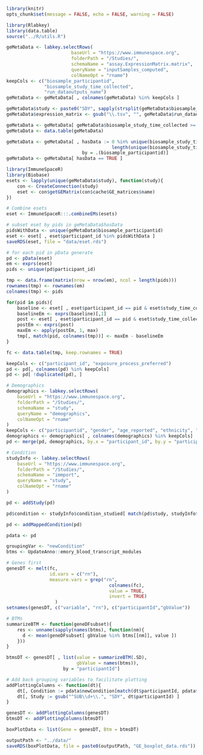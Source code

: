 
```r
library(knitr)
opts_chunk$set(message = FALSE, echo = FALSE, warning = FALSE)
```

```r
library(Rlabkey)
library(data.table)
source("../R/utils.R")
```

```r
geMetaData <- labkey.selectRows(
                        baseUrl = "https://www.immunespace.org",
                        folderPath = "/Studies/",
                        schemaName = "assay.ExpressionMatrix.matrix",
                        queryName = "inputSamples_computed",
                        colNameOpt = "rname")
keepCols <- c("biosample_participantid",
              "biosample_study_time_collected",
              "run_dataoutputs_name")
geMetaData <- geMetaData[ , colnames(geMetaData) %in% keepCols ]

geMetaData$study <- paste0("SDY", sapply(strsplit(geMetaData$biosample_participantid, "\\."), "[", 2))
geMetaData$expression_matrix <- gsub("\\.tsv", "", geMetaData$run_dataoutputs_name)

geMetaData <- geMetaData[ geMetaData$biosample_study_time_collected >= 0, ]
geMetaData <- data.table(geMetaData)

geMetaData <- geMetaData[ , hasData := 0 %in% unique(biosample_study_time_collected) &
                                       length(unique(biosample_study_time_collected)) > 1,
                            by = .(biosample_participantid)]
geMetaData <- geMetaData[ hasData == TRUE ]
```

```r
library(ImmuneSpaceR)
library(Biobase)
esets <- lapply(unique(geMetaData$study), function(study){
    con <- CreateConnection(study)
    eset <- con$getGEMatrix(con$cache$GE_matrices$name)
})

# Combine esets
eset <- ImmuneSpaceR:::.combineEMs(esets)
```

```r
# subset eset by pids in geMetaData$hasData
pidsWithData <- unique(geMetaData$biosample_participantid)
eset <- eset[ , eset$participant_id %in% pidsWithData ]
saveRDS(eset, file = "data/eset.rds")

# for each pid in pData generate
pd <- pData(eset)
em <- exprs(eset)
pids <- unique(pd$participant_id)

tmp <- data.frame(matrix(nrow = nrow(em), ncol = length(pids)))
rownames(tmp) <- rownames(em)
colnames(tmp) <- pids

for(pid in pids){
    baseline <- eset[ , eset$participant_id == pid & eset$study_time_collected == 0 ]
    baselineEm <- exprs(baseline)[,1]
    post <- eset[ , eset$participant_id == pid & eset$study_time_collected != 0 ]
    postEm <- exprs(post)
    maxEm <- apply(postEm, 1, max)
    tmp[, match(pid, colnames(tmp))] <- maxEm - baselineEm
}

fc <- data.table(tmp, keep.rownames = TRUE)
```

```r
keepCols <- c("participant_id", "exposure_process_preferred")
pd <- pd[, colnames(pd) %in% keepCols]
pd <- pd[ !duplicated(pd), ]

# Demographics
demographics <- labkey.selectRows(
    baseUrl = "https://www.immunespace.org",
    folderPath = "/Studies/",
    schemaName = "study",
    queryName = "demographics",
    colNameOpt = "rname"
)
keepCols <- c("participantid", "gender", "age_reported", "ethnicity", "race")
demographics <- demographics[ , colnames(demographics) %in% keepCols]
pd <- merge(pd, demographics, by.x = "participant_id", by.y = "participantid")

# Condition
studyInfo <- labkey.selectRows(
    baseUrl = "https://www.immunespace.org",
    folderPath = "/Studies/",
    schemaName = "immport",
    queryName = "study",
    colNameOpt = "rname"
)

pd <- addStudy(pd)

pd$condition <- studyInfo$condition_studied[ match(pd$study, studyInfo$study_accession)]

pd <- addMappedCondition(pd)

pdata <- pd
```


```r
groupingVar <- "newCondition"
btms <- UpdateAnno::emory_blood_transcript_modules
```


```r
# Genes first
genesDT <- melt(fc,
                id.vars = c("rn"),
                measure.vars = grep("rn",
                                      colnames(fc),
                                      value = TRUE,
                                      invert = TRUE)
                  )
setnames(genesDT, c("variable", "rn"), c("participantId","gbValue"))

# BTMs
summarizeBTM <- function(geneDFsubset){
    res <- unname(sapply(names(btms), function(nm){
      d <- mean(geneDFsubset[ gbValue %in% btms[[nm]], value ])
    }))
}

btmsDT <- genesDT[ , list(value = summarizeBTM(.SD),
                          gbValue = names(btms)),
                     by = "participantId"]

# Add back grouping variables to facilitate plotting
addPlottingColumns <- function(dt){
    dt[, Condition := pdata$newCondition[match(dt$participantId, pdata$participant_id)] ]
    dt[, Study := gsub("^SUB\\d+\\.", "SDY", dt$participantId) ]
}

genesDT <- addPlottingColumns(genesDT)
btmsDT <- addPlottingColumns(btmsDT)

boxPlotData <- list(Gene = genesDT, Btm = btmsDT)
```


```r
outputPath <- "../data/"
saveRDS(boxPlotData, file = paste0(outputPath, "GE_boxplot_data.rds"))
```

